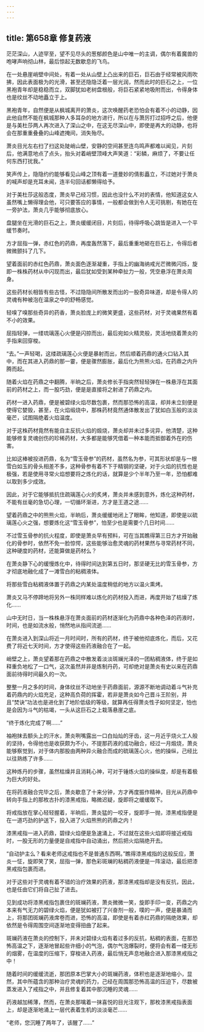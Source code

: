 ```yaml
---
---
---
```

title: 第658章 修复药液
---



茫茫深山，人迹罕至，望不见尽头的葱郁颜色是山中唯一的主调，偶尔有着魔兽的咆哮声响彻山林，最后惊起无数歇息的飞鸟。

在一处悬崖峭壁中间处，有着一处从山壁上凸出来的巨石，巨石由于经常被风雨吹拂，因此表面极为的光滑，甚至还隐隐泛着一层光润，然而此时的巨石之上，一位黑袍青年却是稳稳而立，双脚犹如老树盘根般，将巨石紧紧地吸附而出，令得身体也是纹丝不动地矗立于上。

黑袍青年，自然便是从枫城离开的萧炎，这次唤醒药老恐怕会有着不小的动静，因此他自然不能在枫城那种人多耳杂的地方进行，所以在与萧厉打过招呼之后，他便是与美杜莎两人再次进入了深山之中，在这无尽深山中，即使是再大的动静，也将会在那重重叠叠的山峰遮掩间，消失殆尽。

萧炎目光左右扫了扫这处陡峭山壁，安静的空间甚至连鸟鸣声都难以闻见，片刻后，他满意地点了点头，抬头对着峭壁顶峰大声笑道：“彩鳞，麻烦了，不要让任何东西打扰我。”

笑声传上，隐隐约约能够看见山峰之顶有着一道曼妙的倩影矗立，不过她对于萧炎的喊声却是充耳未闻，连半句回话都懒得给予。

对于美杜莎这般态度，萧炎早己经习惯，因此也没什么不对的表情，他知道这女人虽然嘴上懒得理会他，可只要答应的事情，一般都会做到令人无可挑剔，有她在在一旁护法，萧炎几乎能够彻底放心。

盘腿坐在光滑的巨石之上，萧炎缓缓闭目，片刻后，待得呼吸心跳皆是进入一个平缓节奏时。

方才屈指一弹，赤红色的药鼎，再度轰然落下，最后重重地砸在巨石上，令得后者微微颤抖了几下。

望着面前的赤红色药鼎，萧炎面色逐渐凝重，手指上的幽海纳戒光芒微微闪烁，旋即一株株药材从中闪现而出，最后犹如受到某种牵扯力一般，凭空悬浮在萧炎周身。

这些药材长相皆有些古怪，不过隐隐间所散发而出的一股奇异味道，却是令得人的灵魂有种被泡在温泉之中的舒畅感觉。

轻嗅了嗅那些奇异的药香，萧炎脸庞上的微笑更盛，这些药材，对于灵魂果然有着不小的效果。

屈指轻弹，一缕琉璃莲心火便是闪掠而出，最后宛如火精灵般，灵活地绕着萧炎的手指来回穿梭。

“去。”一声轻喝，这缕疏璃莲心火便是暴射而出，然后顺着药鼎的通火口钻入其中，而在其进入药鼎的那一霎，便是骤然膨胀，最后化为熊熊火焰，在药鼎之内升腾而起。

随着火焰在药鼎之中翻腾，半晌之后，萧炎修长手指突然轻轻弹在一株悬浮在其面前的药材之上，而一股巧劲，便是是直接将之射进了药鼎之内。

药材一进入药鼎，便是被碧绿火焰尽数包裹，然而那恐怖的高温，却并未立刻便是使得它婪毁，甚至，在火焰缎烧中，那株药材竟然通体散发出了犹如白玉般的淡淡毫芒，试图隔绝着火焰温度。

对于这株药材竟然有能自主反抗火焰的煅烧，萧炎却并未过多诧异，他清楚，这种能够修复灵魂创伤的珍稀药材，大多都是能够凭借着一种本能而抵御着外在的伤害。

比如这棒被投进药鼎，名为“雪玉骨参”的药材，虽然名为参，可其形状却是与一根雪白如玉的骨头相差不多，这种骨参有着不下于精钢的坚硬，对于火焰的抗性也是极强，若是使用寻常火焰想要将之炼化的话，就算是少个半年乃至一年，恐怕都难以取到多少成效。

因此，对于它能够抵抗住疏璃莲心火的炙烤，萧炎并未感到意外，炼化这种药材，不能有丝毫的急切心理，一切循环渐进，方才是王道之途……

望着药鼎之中的熊熊火焰，半晌后，萧炎缓缓地闭上了眼眸，他知道，即使是以硫璃莲心火之强，想要炼化这“雪玉骨参”，怕至少也是需要个几日时间……

不过雪玉骨参的抗火程度，即使是萧炎早有预料，可在当其瞧得第三日方才开始融化的骨参时，依然不免一脸惊愕，这些能够治愈灵魂的药材果然与寻常药材不同，这种硬度的药材，还能算做是药材么？

在萧炎静下心的缓慢炼化中，待得时间达到第五日时，那坚硬无比的雪玉骨参，方才彻底地融化成了一滩雪白的粘稠液体。

将那些雪白粘稠液体置于药鼎之内某处温度稍低的地方以温火熏烤。

萧炎又马不停蹄地将另外一株同样难以炼化的药材投入而进，再度开始了枯燥了炼化……

山中无时日，当一株株悬浮在萧炎面前的药材逐渐化为药鼎中各种色泽的药液时，时间，也是如流水般，悄然地从指间流逝……

在萧炎进入到深山将近一月时间时，所有的药材，终于被他彻底炼化，而后，又花费了将近七天时间，方才使得这些药液融合在了一起。

峭壁之上，萧炎望着那在药鼎之中散发着淡淡斑斓光泽的一团粘稠液体，终于是如释重负地松了一口气，这次虽然并非是炼制丹药，可却绝对是萧炎有史以来在药鼎面前待得时间最久的一次。

整整一月之多的时间，身体纹丝不动地坐于药鼎面前，源源不断地调动着斗气补充着药鼎内的火焰充足，这种高负荷的挥霍，若非是萧炎如今己晋斗王阶别，并且“焚诀”功法也是进化到了地阶低级的等级，就算再任得萧炎性子如何坚定，怕也是会因为斗气的枯竭，一头从这巨石之上栽落悬崖之底。

“终于炼化完成了啊……”

袖袍抹去额头上的汗水，萧炎咧嘴露出一口白灿灿的牙齿，这一月近乎烧火工人般的坚持，令得他也是收获颇为不小，不提那药液的成功融合，经过一月煅烧，萧炎能够察觉到，对于体内那股由两种异火融合而成的硫璃莲心火，他的操纵，己经比以往熟练了许多……

这种炼丹的步骤，虽然枯燥并且消耗心神，可对于锤炼火焰的操纵度，却是有着极为巨大的好处。

在将药液融合完毕之后，萧炎歇息了十来分钟，方才再度振作精神，目光从药鼎中转向手指上的那枚古扑的漆黑戒指，略微迟疑，旋即将之缓缓取下。

将戒指放在掌心轻轻握着，半晌后，萧炎猛的一咬牙，旋即手一抛，漆黑戒指便是在一道巧劲的护送下，投入进了火焰熊熊的药鼎之内！

漆黑戒指一进入药鼎，碧绿火焰便是急速涌上，不过就在这些火焰即将接近戒指时，一股无形的力量便是自戒指中自动涌出，然后把火焰隔绝开去。

“自动护主么？看来老师这戒指也不是普通东西啊。”瞧得漆黑戒指的这般反应，萧炎一怔，旋即笑了笑，屈指一弹，那色彩斑斓的粘稠药液便是一阵滚动，最后把漆黑戒指包裹而进。

对于这些对于灵魂有着不错的治疗效果的药液，那漆黑戒指却是没有反抗，因此，也是任由它们将自己扯了进去。

见到成功将漆黑戒指包裹住的斑斓药液，萧炎微微一笑，旋即手印一变，药鼎之内本来有气无力的碧绿火焰，便是犹如被打了兴奋剂一般，噗的一声，便是暴涌而上，将那团斑斓药液席卷而进，恐怖的高温，即使是有着赤红药鼎的隔绝效果，却依然是令得周围空间逐渐地变得扭曲了起来。

斑斓药液在萧炎的控制下，并未对碧绿火焰有着过多的反抗，粘稠的表面，在那恐怖高温之下，逐渐地冒起些许细小的气泡，偶尔气泡爆裂时，便将会有着一缕无形的烟雾，在温度的压缩下，穿梭进入药液，最后悄无声息地融合进入那漆黑戒指之中！

随着时间的缓缓流逝，那团原本巴掌大小的斑斓药液，体积也是逐渐地缩小，显然，其中所蕴含的那种治疗灵魂的药力，己经在周围那恐怖高温的压迫下，尽数被蒸发进入了戒指之中，并且修复着其中那沉睡的灵魂……

药液越加稀薄，然而，在萧炎那噙着一抹喜悦的目光注观下，那枚漆黑戒指表面上，却是逐渐地涌上一层代表着生机的淡淡毫芒……

“老师，您沉睡了两年了，该醒了……”